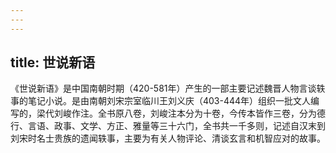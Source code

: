 ```yaml
---
---
---
```

title: 世说新语
---

《世说新语》是中国南朝时期（420-581年）产生的一部主要记述魏晋人物言谈轶事的笔记小说。是由南朝刘宋宗室临川王刘义庆（403-444年）组织一批文人编写的，梁代刘峻作注。全书原八卷，刘峻注本分为十卷，今传本皆作三卷，分为德行、言语、政事、文学、方正、雅量等三十六门，全书共一千多则，记述自汉末到刘宋时名士贵族的遗闻轶事，主要为有关人物评论、清谈玄言和机智应对的故事。